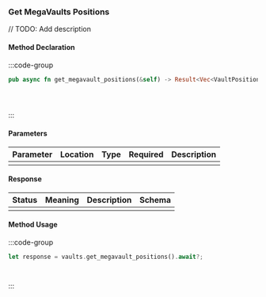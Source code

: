 ### Get MegaVaults Positions

// TODO: Add description

#### Method Declaration

:::code-group

```rust [Rust]
pub async fn get_megavault_positions(&self) -> Result<Vec<VaultPosition>, Error>
```

```python [Python]

```

```typescript [TypeScript]

```

```url [API]
```

:::

#### Parameters

| Parameter | Location | Type  | Required | Description |
| --------- | -------- | ----- | -------- | ----------- |
|           |          |       |          |             |

#### Response

| Status | Meaning | Description | Schema |
| ------ | ------- | ----------- | ------ |
|        |         |             |        |

#### Method Usage

:::code-group

```rust [Rust]
let response = vaults.get_megavault_positions().await?;
```

```python [Python]

```

```typescript [TypeScript]

```

:::



